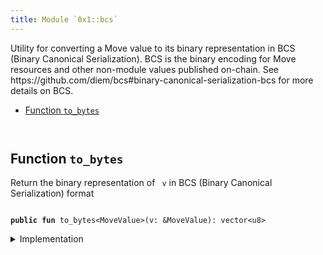 ```yaml
---
title: Module `0x1::bcs`
---
```


<Link id="0x1_bcs"/>
Utility for converting a Move value to its binary representation in BCS (Binary Canonical
Serialization). BCS is the binary encoding for Move resources and other non-module values
published on-chain. See https://github.com/diem/bcs#binary-canonical-serialization-bcs for more
details on BCS.


-  [Function `to_bytes`](#0x1_bcs_to_bytes)


<pre><code>
</code></pre>



<Link id="0x1_bcs_to_bytes"></Link>

## Function `to_bytes`

Return the binary representation of <code>
v</code> in BCS (Binary Canonical Serialization) format


<pre><code>
<b>public</b> <b>fun</b> <Link href="../move-stdlib/bcs#0x1_bcs_to_bytes">to_bytes</Link>&lt;MoveValue&gt;(v: &MoveValue): <Link href="../move-stdlib/vector#0x1_vector">vector</Link>&lt;u8&gt;
</code></pre>



<details>
<summary>Implementation</summary>


<pre><code>
<b>native</b> <b>public</b> <b>fun</b> <Link href="../move-stdlib/bcs#0x1_bcs_to_bytes">to_bytes</Link>&lt;MoveValue&gt;(v: &MoveValue): <Link href="../move-stdlib/vector#0x1_vector">vector</Link>&lt;u8&gt;;
</code></pre>



</details>
